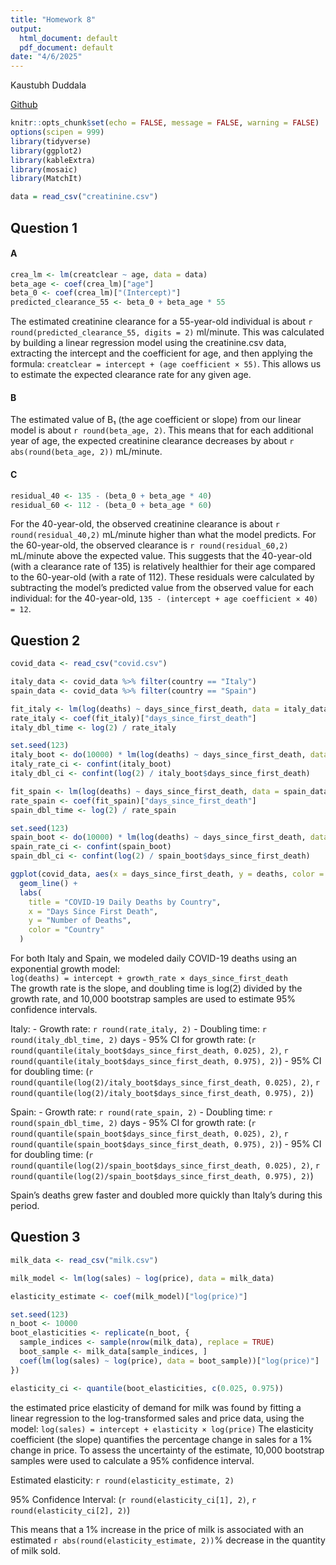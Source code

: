 ```yaml
---
title: "Homework 8"
output:
  html_document: default
  pdf_document: default
date: "4/6/2025"
---
```


Kaustubh Duddala

[Github](https://github.com/kaustubhduddala/StatisticsAndDataScience/tree/main/SDS%20315/Homework%208)

```r
knitr::opts_chunk$set(echo = FALSE, message = FALSE, warning = FALSE)
options(scipen = 999)
library(tidyverse)
library(ggplot2)
library(kableExtra)
library(mosaic)
library(MatchIt)
```

```r
data = read_csv("creatinine.csv")
```

## Question 1



#### A

```r

crea_lm <- lm(creatclear ~ age, data = data)
beta_age <- coef(crea_lm)["age"]
beta_0 <- coef(crea_lm)["(Intercept)"]
predicted_clearance_55 <- beta_0 + beta_age * 55

```

The estimated creatinine clearance for a 55-year-old individual is about `r round(predicted_clearance_55, digits = 2)` ml/minute. This was calculated by building a linear regression model using the creatinine.csv data, extracting the intercept and the coefficient for age, and then applying the formula: `creatclear = intercept + (age coefficient × 55)`. This allows us to estimate the expected clearance rate for any given age.

#### B

The estimated value of B₁ (the age coefficient or slope) from our linear model is about `r round(beta_age, 2)`. This means that for each additional year of age, the expected creatinine clearance decreases by about `r abs(round(beta_age, 2))` mL/minute.

#### C

```r

residual_40 <- 135 - (beta_0 + beta_age * 40)
residual_60 <- 112 - (beta_0 + beta_age * 60)

```
For the 40-year-old, the observed creatinine clearance is about `r round(residual_40,2)` mL/minute higher than what the model predicts. For the 60-year-old, the observed clearance is `r round(residual_60,2)` mL/minute above the expected value. This suggests that the 40-year-old (with a clearance rate of 135) is relatively healthier for their age compared to the 60-year-old (with a rate of 112). These residuals were calculated by subtracting the model’s predicted value from the observed value for each individual:
for the 40-year-old, `135 - (intercept + age coefficient × 40) = 12`.



## Question 2
```r

covid_data <- read_csv("covid.csv")

italy_data <- covid_data %>% filter(country == "Italy")
spain_data <- covid_data %>% filter(country == "Spain")

fit_italy <- lm(log(deaths) ~ days_since_first_death, data = italy_data)
rate_italy <- coef(fit_italy)["days_since_first_death"]
italy_dbl_time <- log(2) / rate_italy

set.seed(123)
italy_boot <- do(10000) * lm(log(deaths) ~ days_since_first_death, data = resample(italy_data))
italy_rate_ci <- confint(italy_boot)
italy_dbl_ci <- confint(log(2) / italy_boot$days_since_first_death)

fit_spain <- lm(log(deaths) ~ days_since_first_death, data = spain_data)
rate_spain <- coef(fit_spain)["days_since_first_death"]
spain_dbl_time <- log(2) / rate_spain

set.seed(123)
spain_boot <- do(10000) * lm(log(deaths) ~ days_since_first_death, data = resample(spain_data))
spain_rate_ci <- confint(spain_boot)
spain_dbl_ci <- confint(log(2) / spain_boot$days_since_first_death)

ggplot(covid_data, aes(x = days_since_first_death, y = deaths, color = country)) +
  geom_line() +
  labs(
    title = "COVID-19 Daily Deaths by Country",
    x = "Days Since First Death",
    y = "Number of Deaths",
    color = "Country"
  ) 


```

For both Italy and Spain, we modeled daily COVID-19 deaths using an exponential growth model:  
`log(deaths) = intercept + growth_rate × days_since_first_death`  
The growth rate is the slope, and doubling time is log(2) divided by the growth rate, and 10,000 bootstrap samples are used to estimate 95% confidence intervals.

Italy: 
  - Growth rate: `r round(rate_italy, 2)`
  - Doubling time: `r round(italy_dbl_time, 2)` days
  - 95% CI for growth rate: (`r round(quantile(italy_boot$days_since_first_death, 0.025), 2)`, `r round(quantile(italy_boot$days_since_first_death, 0.975), 2)`)
  - 95% CI for doubling time: (`r round(quantile(log(2)/italy_boot$days_since_first_death, 0.025), 2)`, `r round(quantile(log(2)/italy_boot$days_since_first_death, 0.975), 2)`)
  
Spain:
  - Growth rate: `r round(rate_spain, 2)`
  - Doubling time: `r round(spain_dbl_time, 2)` days
  - 95% CI for growth rate: (`r round(quantile(spain_boot$days_since_first_death, 0.025), 2)`, `r round(quantile(spain_boot$days_since_first_death, 0.975), 2)`)
  - 95% CI for doubling time: (`r round(quantile(log(2)/spain_boot$days_since_first_death, 0.025), 2)`, `r round(quantile(log(2)/spain_boot$days_since_first_death, 0.975), 2)`)
  
Spain’s deaths grew faster and doubled more quickly than Italy’s during this period.



## Question 3

```r

milk_data <- read_csv("milk.csv")

milk_model <- lm(log(sales) ~ log(price), data = milk_data)

elasticity_estimate <- coef(milk_model)["log(price)"]

set.seed(123)
n_boot <- 10000
boot_elasticities <- replicate(n_boot, {
  sample_indices <- sample(nrow(milk_data), replace = TRUE)
  boot_sample <- milk_data[sample_indices, ]
  coef(lm(log(sales) ~ log(price), data = boot_sample))["log(price)"]
})

elasticity_ci <- quantile(boot_elasticities, c(0.025, 0.975))
```


the estimated price elasticity of demand for milk was found by fitting a linear regression to the log-transformed sales and price data, using the model:
`log(sales) = intercept + elasticity × log(price)`
The elasticity coefficient (the slope) quantifies the percentage change in sales for a 1% change in price. To assess the uncertainty of the estimate, 10,000 bootstrap samples were used to calculate a 95% confidence interval.

Estimated elasticity: `r round(elasticity_estimate, 2)`

95% Confidence Interval: (`r round(elasticity_ci[1], 2)`, `r round(elasticity_ci[2], 2)`)

This means that a 1% increase in the price of milk is associated with an estimated `r abs(round(elasticity_estimate, 2))`% decrease in the quantity of milk sold.